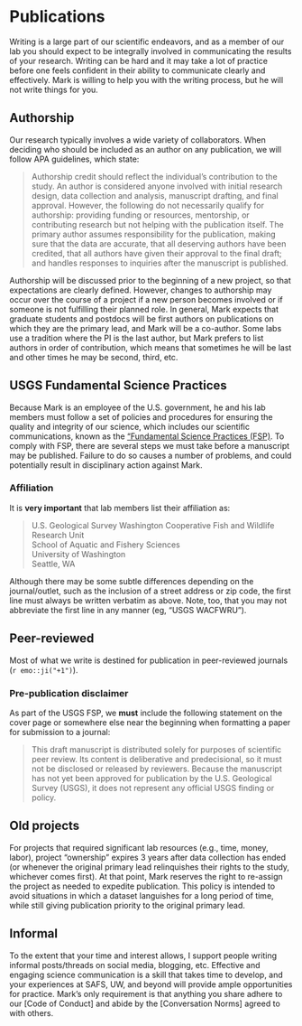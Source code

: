 # Publications

Writing is a large part of our scientific endeavors, and as a member of our lab you should expect to be integrally involved in communicating the results of your research. Writing can be hard and it may take a lot of practice before one feels confident in their ability to communicate clearly and effectively. Mark is willing to help you with the writing process, but he will not write things for you.

## Authorship

Our research typically involves a wide variety of collaborators. When deciding who should be included as an author on any publication, we will follow APA guidelines, which state:

> Authorship credit should reflect the individual's contribution to the study. An author is considered anyone involved with initial research design, data collection and analysis, manuscript drafting, and final approval. However, the following do not necessarily qualify for authorship: providing funding or resources, mentorship, or contributing research but not helping with the publication itself. The primary author assumes responsibility for the publication, making sure that the data are accurate, that all deserving authors have been credited, that all authors have given their approval to the final draft; and handles responses to inquiries after the manuscript is published.

Authorship will be discussed prior to the beginning of a new project, so that expectations are clearly defined. However, changes to authorship may occur over the course of a project if a new person becomes involved or if someone is not fulfilling their planned role. In general, Mark expects that graduate students and postdocs will be first authors on publications on which they are the primary lead, and Mark will be a co-author. Some labs use a tradition where the PI is the last author, but Mark prefers to list authors in order of contribution, which means that sometimes he will be last and other times he may be second, third, etc.

## USGS Fundamental Science Practices

Because Mark is an employee of the U.S. government, he and his lab members must follow a set of policies and procedures for ensuring the quality and integrity of our science, which includes our scientific communications, known as the  ["Fundamental Science Practices (FSP)](https://www.usgs.gov/about/organization/science-support/office-science-quality-and-integrity/fundamental-science-practices). To comply with FSP, there are several steps we must take before a manuscript may be published. Failure to do so causes a number of problems, and could potentially result in disciplinary action against Mark.

### Affiliation

It is **very important** that lab members list their affiliation as:

> U.S. Geological Survey Washington Cooperative Fish and Wildlife Research Unit  
> School of Aquatic and Fishery Sciences  
> University of Washington  
> Seattle, WA

Although there may be some subtle differences depending on the journal/outlet, such as the inclusion of a street address or zip code, the first line must always be written verbatim as above. Note, too, that you may not abbreviate the first line in any manner (eg, "USGS WACFWRU").

## Peer-reviewed

Most of what we write is destined for publication in peer-reviewed journals (`r emo::ji("+1")`).

### Pre-publication disclaimer

As part of the USGS FSP, we **must** include the following statement on the cover page or somewhere else near the beginning when formatting a paper for submission to a journal:

> This draft manuscript is distributed solely for purposes of scientific peer review. Its content is deliberative and predecisional, so it must not be disclosed or released by reviewers. Because the manuscript has not yet been approved for publication by the U.S. Geological Survey (USGS), it does not represent any official USGS finding or policy.

## Old projects

For projects that required significant lab resources (e.g., time, money, labor), project "ownership" expires 3 years after data collection has ended (or whenever the original primary lead relinquishes their rights to the study, whichever comes first). At that point, Mark reserves the right to re-assign the project as needed to expedite publication. This policy is intended to avoid situations in which a dataset languishes for a long period of time, while still giving publication priority to the original primary lead. 

## Informal

To the extent that your time and interest allows, I support people writing informal posts/threads on social media, blogging, etc. Effective and engaging science communication is a skill that takes time to develop, and your experiences at SAFS, UW, and beyond will provide ample opportunities for practice. Mark's only requirement is that anything you share adhere to our [Code of Conduct] and abide by the [Conversation Norms] agreed to with others.
